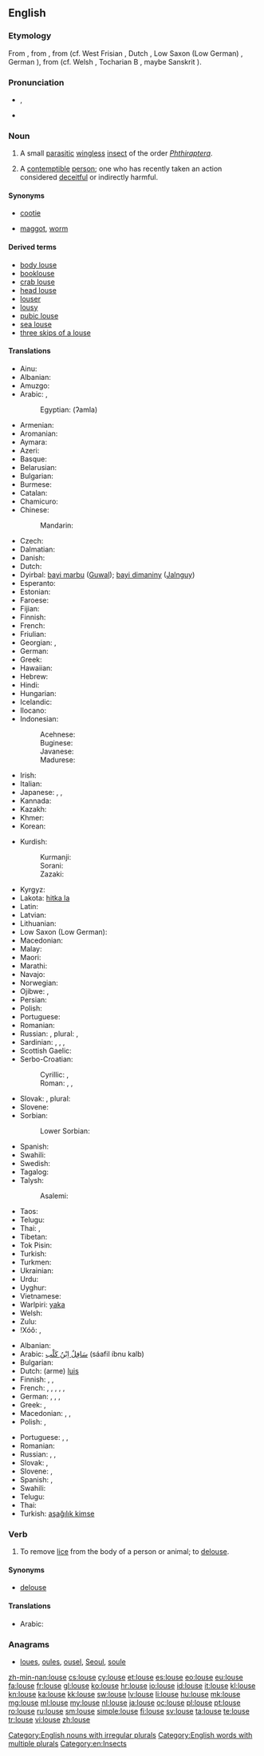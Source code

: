 ==English==

{{wikipedia}}

===Etymology===
From {{etyl|enm}} {{term|lows|lows(e)|lang=enm}}, from {{etyl|ang}} {{term|lus|lūs|lang=ang}}, from {{etyl|gem-pro|en}} {{recons|lūs|lang=gem-pro}} (cf. West Frisian {{term|lûs|lang=fy}}, Dutch {{term|luis|lang=nl}}, Low Saxon (Low German) {{term|Luus|lang=nds}}, German {{term|Laus|lang=de}}), from {{etyl|ine-pro|en}} {{recons|lewH-|lang=ine-pro}} (cf. Welsh {{term|llau|lang=cy||lice}}, Tocharian B {{term|luwo|lang=txb}}, maybe Sanskrit {{term|यूका|tr=yūkā|lang=sa|sc=Deva}}).

===Pronunciation===
* {{a|UK}} {{IPA|/laʊs/}}, {{X-SAMPA|/laUs/}}
* {{rhymes|aʊs}}

===Noun===
{{en-noun|pl=[[lice]] or {{qualifier|nonstandard}} [[louses]]}}

# A small [[parasitic]] [[wingless]] [[insect]] of the order ''[[Phthiraptera]]''.
# {{colloquial|dated|not usually used in plural form}} A [[contemptible]] [[person]]; one who has recently taken an action considered [[deceitful]] or indirectly harmful.

====Synonyms====
* {{sense|insect}} {{qualifier|North America}} [[cootie]]
* {{sense|contemptible person}} [[maggot]], [[worm]]

====Derived terms====
* [[body louse]]
* [[booklouse]]
* [[crab louse]]
* [[head louse]]
* [[louser]]
* [[lousy]]
* [[pubic louse]]
* [[sea louse]]
* [[three skips of a louse]]

====Translations====
{{trans-top|insect}}
* Ainu: {{tø|ain|キ|tr=ki}}
* Albanian: {{t-|sq|morr}}
* Amuzgo: {{tø|amu|kítzkò}}
* Arabic: {{t-|ar|قملة|f|tr=qámla|alt=قَمْلَةٌ|sc=Arab}}, {{qualifier|collective}} {{t-|ar|قمل|m|tr=qaml|alt=قَمْلٌ|sc=Arab}}
*: Egyptian: (ʔamla)
* Armenian: {{t-|hy|ոջիլ|tr=voǰil|sc=Armn}}
* Aromanian: {{t-|rup|piduclju}}
* Aymara: {{t-|ay|lapʼa}}
* Azeri: {{t-|az|bit}}
* Basque: {{t-|eu|zorri}}
* Belarusian: {{t-|be|вош|f|tr=voš|sc=Cyrl}}
* Bulgarian: {{t+|bg|въшка|f|tr=vǎ̀ška}}
* Burmese: {{t+|my|သန်း|tr=than:|sc=Mymr}}
* Catalan: {{t-|ca|poll|m}}
* Chamicuro: {{tø|ccc|nijpa}}
* Chinese:
*: Mandarin: {{t|cmn|虱子|tr=shīzi|sc=Hani}}
* Czech: {{t+|cs|veš|f}}
* Dalmatian: {{tø|dlm|pedoclo|m}}
* Danish: {{t-|da|lus|c}}
* Dutch: {{t+|nl|luis|f}}
* Dyirbal: [[bayi marbu]] ([[Guwal]]); [[bayi dimaniny]] ([[Jalnguy]])
* Esperanto: {{t-|eo|pediko}}
* Estonian: {{t-|et|täi}}
* Faroese: {{t-|fo|lús}}
* Fijian: {{t+|fj|kutu}}
* Finnish: {{t+|fi|täi}}
* French: {{t+|fr|pou|m}}
* Friulian: {{tø|fur|pedoli}}
* Georgian: {{t-|ka|მკბენარი|tr=mkbenari|sc=Geor}}, {{t-|ka|ტილი|tr=tili|sc=Geor}}
* German: {{t+|de|Laus|f}}
* Greek: {{t+|el|ψείρα|f|tr=pseíra}}
* Hawaiian: {{tø|haw|ʻuku}}
* Hebrew: {{t+|he|כינה|f|alt=כִּנָּה|tr=kiná|sc=Hebr}}
* Hindi: {{t-|hi|जूँ|f|tr=jū̃|sc=Deva}}
* Hungarian: {{t+|hu|tetű}}
* Icelandic: {{t+|is|lús|f}}
* Ilocano: {{tø|ilo|kuto}}
* Indonesian: {{t+|id|kutu}}
*: Acehnese: {{tø|ace|gutee}}
*: Buginese: {{tø|bug|utu}}
*: Javanese: {{t+|jv|tuma}}
*: Madurese: {{tø|mad|koto}}
* Irish: {{t-|ga|míol cnis|m}}
* Italian: {{t+|it|pidocchio|m}}
* Japanese: {{t+|ja|虱|tr=しらみ, shirami|sc=Jpan}}, {{t-|ja|シラミ|tr=shirami|sc=Jpan}}, {{t-|ja|寄生虫|tr=きせいちゅう, kiseichū|sc=Jpan}}
* Kannada: {{t+|kn|ಹೇನು|tr=hēnu|sc=Knda}}
* Kazakh: {{t|kk|бит|sc=Cyrl}}
* Khmer: {{t+|km|ចៃ|tr=cay|sc=Khmr}}
* Korean: {{t+|ko|이|tr=i|sc=Kore}}
{{trans-mid}}
* Kurdish:
*: Kurmanji: {{t+|ku|spih}}
*: Sorani: {{t-|ku|espê}}
*: Zazaki: {{t-|ku|espije}}
* Kyrgyz: {{t-|ky|бит|sc=Cyrl}}
* Lakota: [[hitka la]]
* Latin: {{t-|la|pediculus|m}}
* Latvian: {{t+|lv|uts|f}}
* Lithuanian: {{t-|lt|utėlė|f}}
* Low Saxon (Low German): {{t-|nds|Luus|f}}
* Macedonian: {{t-|mk|вошка|f|tr=vóška}}
* Malay: {{t+|ms|kutu}}
* Maori: {{t-|mi|kutu}}
* Marathi: {{t-|mr|ऊ|f|tr=oo|sc=Deva}}
* Navajo: {{tø|nv|yaaʼ}}
* Norwegian: {{t+|no|lus|c}}
* Ojibwe: {{tø|oj|ikwa}}, {{tø|oj|ikwag|p}}
* Persian: {{t+|fa|شپش|tr=šepeš|alt=شِپِش|sc=fa-Arab}}
* Polish: {{t+|pl|wesz|f}}
* Portuguese: {{t+|pt|piolho|m}}
* Romanian: {{t-|ro|păduche|m}}
* Russian: {{t+|ru|вошь|f|tr=voš’}}, plural: {{t-|ru|вши|f|tr=vši}}, {{t+|ru|вошка|f|tr=vóška}}
* Sardinian: {{t-|sc|peogu}}, {{t-|sc|piogu}}, {{t-|sc|piduciu}}, {{t-|sc|piducru}}
* Scottish Gaelic: {{t-|gd|mial|f}}
* Serbo-Croatian:
*: Cyrillic: {{t-|sh|ваш|f}}, {{t-|sh|уш|f}}
*: Roman: {{t-|sh|vaš|f}}, {{t-|sh|uš|f}}, {{t-|sh|vaška|f}}
* Slovak: {{t-|sk|voš|f}}, plural: {{t-|sk|vši|f|p}}
* Slovene: {{t+|sl|uš|f}}
* Sorbian:
*: Lower Sorbian: {{tø|dsb|weš|f}}
* Spanish: {{t+|es|piojo|m}}
* Swahili: {{t+|sw|chawa|c9|c10}} {{s}} {{p}}
* Swedish: {{t+|sv|lus|c}}
* Tagalog: {{t-|tl|kuto}}
* Talysh:
*: Asalemi: {{tø|tly|اسبج|tr=əsbəj}}
* Taos: {{tø|twf|phìayána}}
* Telugu: {{t+|te|పేను|tr=pEnu}}
* Thai: {{t-|th|เหา|tr=háo|sc=Thai}}, {{t-|th|โลน|tr=lohn|sc=Thai}}
* Tibetan: {{t-|bo|ཤིག|tr=shig|sc=Tibt}}
* Tok Pisin: {{t-|tpi|laus}}
* Turkish: {{t+|tr|bit}}
* Turkmen: {{t+|tk|bit}}
* Ukrainian: {{t-|uk|воша|f|tr=vóša|sc=Cyrl}}
* Urdu: {{t-|ur|جوں|f|tr=jū̃|sc=ur-Arab}}
* Uyghur: {{t-|ug|پىت|sc=ug-Arab}}
* Vietnamese: {{t-|vi|con rận}}
* Warlpiri: [[yaka]]
* Welsh: {{t+|cy|lleuen|f}}
* Zulu: {{t-|zu|intwala|c9|c10}}
* ǃXóõ: {{qualifier|large}} {{tø|nmn|ʘnó̰õ}}, {{qualifier|small}} {{tø|nmn|gǁkxʼóni}}
{{trans-bottom}}

{{trans-top|worthless person}}
* Albanian: {{t-|sq|qelbanik}}
* Arabic: [[سافل ابن كلب|سَافِلٌ اِبْنُ كَلْب]] (sáafil íbnu kalb) {{m}}
* Bulgarian: {{t+|bg|гад|tr=gad|m|f}}
* Dutch: (arme) [[luis]] {{m}}
* Finnish: {{t-|fi|luopio}}, {{t-|fi|hylkiö}}, {{t+|fi|epatto}}
* French: {{t+|fr|salaud|m}}, {{t+|fr|salaude|f}}, {{t+|fr|salop|m}}, {{t+|fr|salope|f}}, {{t+|fr|salopard|m}}, {{t-|fr|saloparde|f}}
* German: {{t-|de|Dreckskerl|m}}, {{t-|de|Dreckkerl|m}}, {{t-|de|Lumpenhund|m}}, {{t-|de|Lumpenkerl|m}}
* Greek: {{t-|el|κοπρόσκυλον|tr=kopróskylon|n}}, {{t+|el|ασυνείδητος|tr=asyneíðitos|m}}
* Macedonian: {{t-|mk|гнида|f|tr=gnída}}, {{t-|mk|вошкар|m|tr=vóškar}}, {{t-|mk|гад|m|tr=gad}}
* Polish: {{t+|pl|gnida|f}}, {{t+|pl|menda|f}}
{{trans-mid}}
* Portuguese: {{t+|pt|piolho|m}}, {{t+|pt|sem-vergonha|m|f}}, {{t+|pt|canalha|m|f}}
* Romanian: {{t-|ro|păduche|m}}
* Russian: {{t+|ru|гнида|tr=gnída|m|f}}, {{t+|ru|гад|tr=gad|m|f}}, {{t-|ru|гадская кровь|tr=gádskaja krov'|m|f}}
* Slovak: {{t-|sk|všivák|m}}, {{t-|sk|všivavec|m}}
* Slovene: {{t-|sl|ušivec|m}}, {{t-|sl|gnida|f}} {{qualifier|highly pejorative}}
* Spanish: {{t+|es|sinvergüenza|m|f}}, {{t+|es|canalla|m|f}}
* Swahili: {{t+|sw|chawa}}
* Telugu: {{t-|te|పనికిమాలిన వ్యక్తి|tr=panikimaalina vyakti}}
* Thai: {{t-|th|คนเส็งเคร็ง|tr=khohn séng khreng}}
* Turkish: [[aşağılık kimse]]
{{trans-bottom}}

===Verb===
{{en-verb|lous|es}}

# To remove [[lice]] from the body of a person or animal; to [[delouse]].

====Synonyms====
* [[delouse]]

====Translations====
{{trans-top|To remove lice}}
* Arabic: {{t-|ar|قملة|f|tr=qimla|sc=Arab}}
{{trans-mid}}
{{trans-bottom}}

===Anagrams===
* [[loues#English|loues]], [[oules#English|oules]], [[ousel#English|ousel]], [[Seoul#English|Seoul]], [[soule#English|soule]]

[[Category:English nouns with irregular plurals]]
[[Category:English words with multiple plurals]]
[[Category:en:Insects]]

[[zh-min-nan:louse]]
[[cs:louse]]
[[cy:louse]]
[[et:louse]]
[[es:louse]]
[[eo:louse]]
[[eu:louse]]
[[fa:louse]]
[[fr:louse]]
[[gl:louse]]
[[ko:louse]]
[[hr:louse]]
[[io:louse]]
[[id:louse]]
[[it:louse]]
[[kl:louse]]
[[kn:louse]]
[[ka:louse]]
[[kk:louse]]
[[sw:louse]]
[[lv:louse]]
[[li:louse]]
[[hu:louse]]
[[mk:louse]]
[[mg:louse]]
[[ml:louse]]
[[my:louse]]
[[nl:louse]]
[[ja:louse]]
[[oc:louse]]
[[pl:louse]]
[[pt:louse]]
[[ro:louse]]
[[ru:louse]]
[[sm:louse]]
[[simple:louse]]
[[fi:louse]]
[[sv:louse]]
[[ta:louse]]
[[te:louse]]
[[tr:louse]]
[[vi:louse]]
[[zh:louse]]